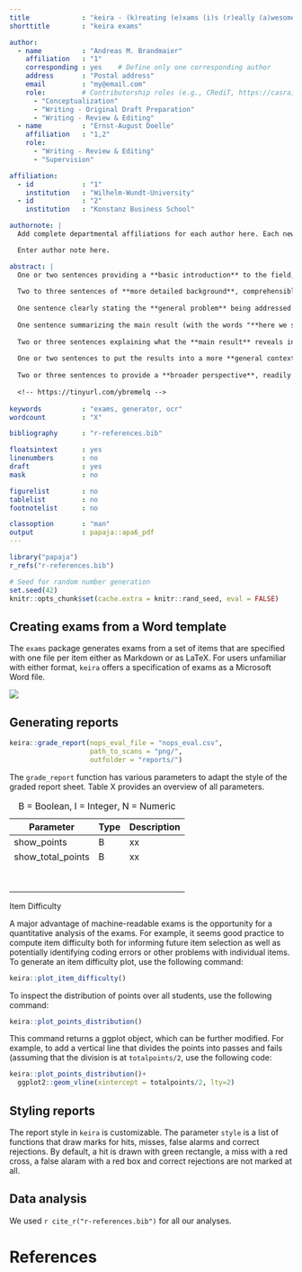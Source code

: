 ```yaml
---
title             : "keira - (k)reating (e)xams (i)s (r)eally (a)wesome"
shorttitle        : "keira exams"

author: 
  - name          : "Andreas M. Brandmaier"
    affiliation   : "1"
    corresponding : yes    # Define only one corresponding author
    address       : "Postal address"
    email         : "my@email.com"
    role:         # Contributorship roles (e.g., CRediT, https://casrai.org/credit/)
      - "Conceptualization"
      - "Writing - Original Draft Preparation"
      - "Writing - Review & Editing"
  - name          : "Ernst-August Doelle"
    affiliation   : "1,2"
    role:
      - "Writing - Review & Editing"
      - "Supervision"

affiliation:
  - id            : "1"
    institution   : "Wilhelm-Wundt-University"
  - id            : "2"
    institution   : "Konstanz Business School"

authornote: |
  Add complete departmental affiliations for each author here. Each new line herein must be indented, like this line.

  Enter author note here.

abstract: |
  One or two sentences providing a **basic introduction** to the field,  comprehensible to a scientist in any discipline.
  
  Two to three sentences of **more detailed background**, comprehensible  to scientists in related disciplines.
  
  One sentence clearly stating the **general problem** being addressed by  this particular study.
  
  One sentence summarizing the main result (with the words "**here we show**" or their equivalent).
  
  Two or three sentences explaining what the **main result** reveals in direct comparison to what was thought to be the case previously, or how the  main result adds to previous knowledge.
  
  One or two sentences to put the results into a more **general context**.
  
  Two or three sentences to provide a **broader perspective**, readily comprehensible to a scientist in any discipline.
  
  <!-- https://tinyurl.com/ybremelq -->
  
keywords          : "exams, generator, ocr"
wordcount         : "X"

bibliography      : "r-references.bib"

floatsintext      : yes
linenumbers       : no
draft             : yes
mask              : no

figurelist        : no
tablelist         : no
footnotelist      : no

classoption       : "man"
output            : papaja::apa6_pdf
---
```


```r
library("papaja")
r_refs("r-references.bib")
```

```r
# Seed for random number generation
set.seed(42)
knitr::opts_chunk$set(cache.extra = knitr::rand_seed, eval = FALSE)
```

## Creating exams from a Word template

The `exams` package generates exams from a set of items that are specified with one file per item either as Markdown or as LaTeX. For users unfamiliar with either format, `keira` offers a specification of exams as a Microsoft Word file.

![](img/word_screenshot.png)

## Generating reports

```r
keira::grade_report(nops_eval_file = "nops_eval.csv",
                    path_to_scans = "png/",
                    outfolder = "reports/")
```

The `grade_report` function has various parameters to adapt the style of the graded report sheet. Table X provides an overview of all parameters.

| Parameter         | Type | Description |
|-------------------|------|-------------|
| show_points       | B    | xx          |
| show_total_points | B    | xx          |
|                   |      |             |
|                   |      |             |
|                   |      |             |
|                   |      |             |
|                   |      |             |
|                   |      |             |
|                   |      |             |
|                   |      |             |

: B = Boolean, I = Integer, N = Numeric

Item Difficulty

A major advantage of machine-readable exams is the opportunity for a quantitative analysis of the exams. For example, it seems good practice to compute item difficulty both for informing future item selection as well as potentially identifying coding errors or other problems with individual items. To generate an item difficulty plot, use the following command:

```r
keira::plot_item_difficulty()
```

To inspect the distribution of points over all students, use the following command:

```r
keira::plot_points_distribution()
```

This command returns a ggplot object, which can be further modified. For example, to add a vertical line that divides the points into passes and fails (assuming that the division is at `totalpoints/2`, use the following code:

```r
keira::plot_points_distribution()+
  ggplot2::geom_vline(xintercept = totalpoints/2, lty=2)
```

## Styling reports

The report style in `keira` is customizable. The parameter `style` is a list of functions that draw marks for hits, misses, false alarms and correct rejections. By default, a hit is drawn with green rectangle, a miss with a red cross, a false alaram with a red box and correct rejections are not marked at all.

## Data analysis

We used `r cite_r("r-references.bib")` for all our analyses.

\newpage

# References

::: {#refs custom-style="Bibliography"}
:::
